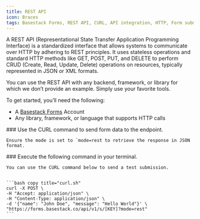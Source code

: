 ```yaml
---
title: REST API
icon: Braces
tags: Basestack Forms, REST API, CURL, API integration, HTTP, Form submission, JSON response, Backend integration, Web development, Developer tools, "2025"
---
```



A REST API (Representational State Transfer Application Programming Interface) is a standardized interface that allows systems to communicate over HTTP by adhering to REST principles. It uses stateless operations and standard HTTP methods like GET, POST, PUT, and DELETE to perform CRUD (Create, Read, Update, Delete) operations on resources, typically represented in JSON or XML formats.

<Callout type="info">
    You can use the REST API with any backend, framework, or library for which we don’t provide an example. Simply use
    your favorite tools.
</Callout>

To get started, you’ll need the following:

- A [Basestack Forms](https://forms.basestack.co) Account
- Any library, framework, or language that supports HTTP calls


<Steps>

<Step>
    ### Use the CURL command to send form data to the endpoint.

    Ensure the mode is set to `mode=rest to retrieve the response in JSON format.

</Step>
<Step>
    ### Execute the following command in your terminal.

    You can use the CURL command below to send a test submission.


    ```bash copy title="curl.sh"
    curl -X POST \
    -H "Accept: application/json" \
    -H "Content-Type: application/json" \
    -d '{"name": "John Doe", "message": "Hello World"}' \
    "https://forms.basestack.co/api/v1/s/[KEY]?mode=rest"
    ```
</Step>
</Steps>